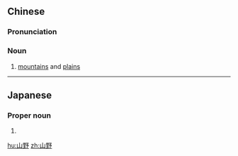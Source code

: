 ==Chinese==
{{zh-forms}}

===Pronunciation===
{{zh-pron
|m=shānyě
|c=saan1 je5
|h=pfs=sân-yâ
|mn=soaⁿ-iá
|cat=n
}}

===Noun===
{{zh-noun}}

# [[mountains]] and [[plains]]

----

==Japanese==
{{ja-kanjitab|やま|の|yomi=k}}

===Proper noun===
{{ja-pos|やまの|proper}}

# {{surname|lang=ja|sort=やまの}}

[[hu:山野]]
[[zh:山野]]